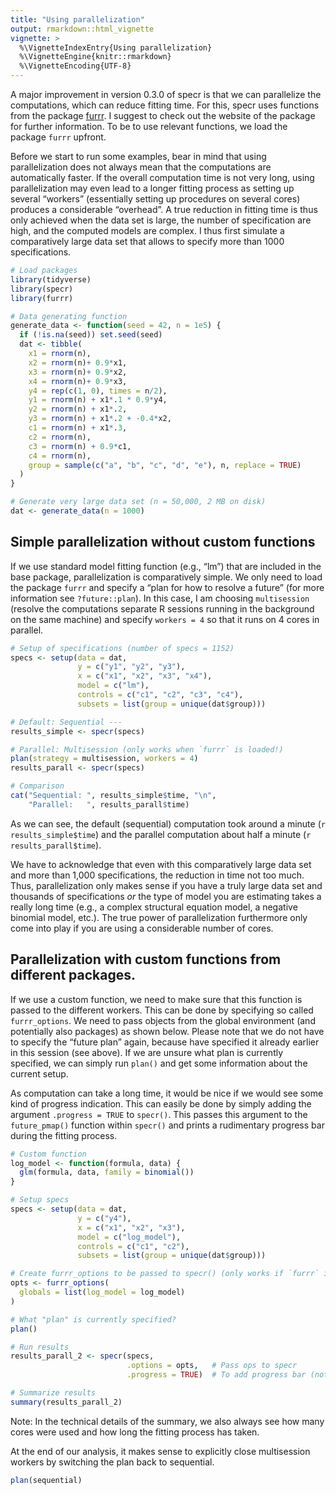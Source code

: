 ```yaml
---
title: "Using parallelization"
output: rmarkdown::html_vignette
vignette: >
  %\VignetteIndexEntry{Using parallelization}
  %\VignetteEngine{knitr::rmarkdown}
  %\VignetteEncoding{UTF-8}
---
```


A major improvement in version 0.3.0 of specr is that we can parallelize the computations, which can reduce fitting time. For this, specr uses functions from the package [furrr](https://furrr.futureverse.org/). I suggest to check out the website of the package for further information. To be to use relevant functions, we load the package `furrr` upfront. 

Before we start to run some examples, bear in mind that using parallelization does not always mean that the computations are automatically faster. If the overall computation time is not very long, using parallelization may even lead to a longer fitting process as setting up several "workers" (essentially setting up procedures on several cores) produces a considerable "overhead". A true reduction in fitting time is thus only achieved when the data set is large, the number of specification are high, and the computed models are complex. I thus first simulate a comparatively large data set that allows to specify more than 1000 specifications. 

```r
# Load packages
library(tidyverse)
library(specr)
library(furrr)

# Data generating function
generate_data <- function(seed = 42, n = 1e5) {
  if (!is.na(seed)) set.seed(seed)
  dat <- tibble(
    x1 = rnorm(n),
    x2 = rnorm(n)+ 0.9*x1,
    x3 = rnorm(n)+ 0.9*x2,
    x4 = rnorm(n)+ 0.9*x3,
    y4 = rep(c(1, 0), times = n/2),
    y1 = rnorm(n) + x1*.1 * 0.9*y4,
    y2 = rnorm(n) + x1*.2,
    y3 = rnorm(n) + x1*.2 + -0.4*x2, 
    c1 = rnorm(n) + x1*.3,
    c2 = rnorm(n),
    c3 = rnorm(n) + 0.9*c1,
    c4 = rnorm(n),
    group = sample(c("a", "b", "c", "d", "e"), n, replace = TRUE)
  )
}

# Generate very large data set (n = 50,000, 2 MB on disk)
dat <- generate_data(n = 1000)
```

## Simple parallelization without custom functions

If we use standard model fitting function (e.g., "lm") that are included in the base package, parallelization is comparatively simple. We only need to load the package `furrr` and specify a "plan for how to resolve a future" (for more information see `?future::plan`). In this case, I am choosing `multisession` (resolve the computations separate R sessions running in the background on the same machine) and specify `workers = 4` so that it runs on 4 cores in parallel. 

```r
# Setup of specifications (number of specs = 1152)
specs <- setup(data = dat,            
               y = c("y1", "y2", "y3"),                    
               x = c("x1", "x2", "x3", "x4"),               
               model = c("lm"), 
               controls = c("c1", "c2", "c3", "c4"),
               subsets = list(group = unique(dat$group)))   

# Default: Sequential ---
results_simple <- specr(specs)

# Parallel: Multisession (only works when `furrr` is loaded!)
plan(strategy = multisession, workers = 4)
results_parall <- specr(specs)

# Comparison
cat("Sequential: ", results_simple$time, "\n",
    "Parallel:   ", results_parall$time)
```

As we can see, the default (sequential) computation took around a minute (`r results_simple$time`) and the parallel computation about half a minute (`r results_parall$time`).

We have to acknowledge that even with this comparatively large data set and more than 1,000 specifications, the reduction in time not too much. Thus, parallelization only makes sense if you have a truly large data set and thousands of specifications *or* the type of model you are estimating takes a really long time (e.g., a complex structural equation model, a negative binomial model, etc.). The true power of parallelization furthermore only come into play if you are using a considerable number of cores. 


## Parallelization with custom functions from different packages. 

If we use a custom function, we need to make sure that this function is passed to the different workers. This can be done by specifying so called `furrr_options`. We need to pass objects from the global environment (and potentially also packages) as shown below. Please note that we do not have to specify the "future plan" again, because have specified it already earlier in this session (see above). If we are unsure what plan is currently specified, we can simply run `plan()` and get some information about the current setup. 

As computation can take a long time, it would be nice if we would see some kind of progress indication. This can easily be done by simply adding the argument `.progress = TRUE` to `specr()`. This passes this argument to the `future_pmap()` function within `specr()` and prints a rudimentary progress bar during the fitting process. 

```r
# Custom function
log_model <- function(formula, data) {
  glm(formula, data, family = binomial())
}

# Setup specs
specs <- setup(data = dat,            
               y = c("y4"),                    
               x = c("x1", "x2", "x3"),               
               model = c("log_model"), 
               controls = c("c1", "c2"),
               subsets = list(group = unique(dat$group)))   

# Create furrr_options to be passed to specr() (only works if `furrr` is loaded)
opts <- furrr_options(
  globals = list(log_model = log_model)
)

# What "plan" is currently specified?
plan()

# Run results
results_parall_2 <- specr(specs, 
                          .options = opts,   # Pass ops to specr
                          .progress = TRUE)  # To add progress bar (not shown in output)

# Summarize results
summary(results_parall_2)
```

Note: In the technical details of the summary, we also always see how many cores were used and how long the fitting process has taken. 

At the end of our analysis, it makes sense to explicitly close multisession workers by switching the plan back to sequential. 

```r
plan(sequential)
```



